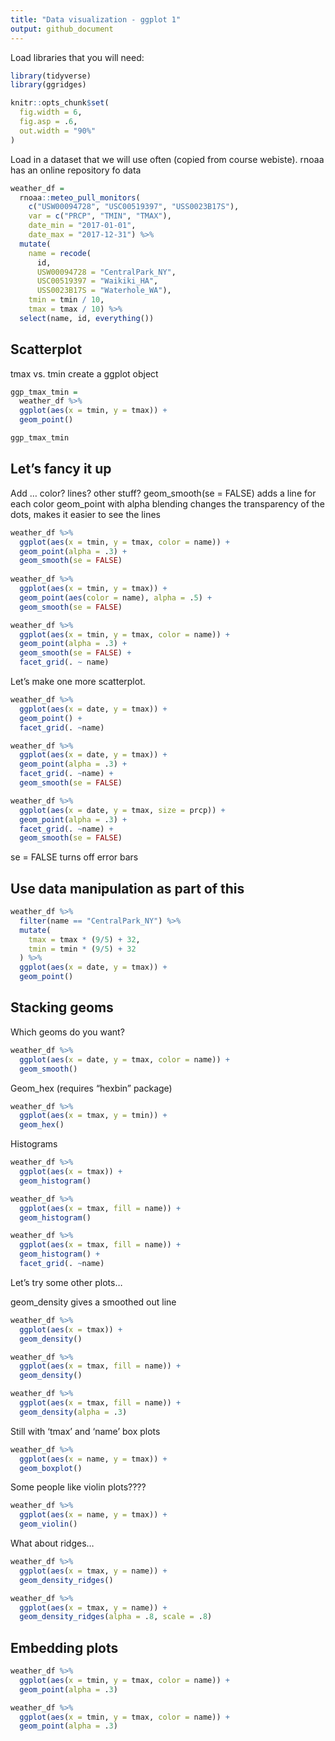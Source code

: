 ```yaml
---
title: "Data visualization - ggplot 1"
output: github_document
---
```


Load libraries that you will need:

```r
library(tidyverse)
library(ggridges)

knitr::opts_chunk$set(
  fig.width = 6,
  fig.asp = .6,
  out.width = "90%"
)
```

Load in a dataset that we will use often (copied from course webiste).
rnoaa has an online repository fo data

```r
weather_df = 
  rnoaa::meteo_pull_monitors(
    c("USW00094728", "USC00519397", "USS0023B17S"),
    var = c("PRCP", "TMIN", "TMAX"), 
    date_min = "2017-01-01",
    date_max = "2017-12-31") %>%
  mutate(
    name = recode(
      id, 
      USW00094728 = "CentralPark_NY", 
      USC00519397 = "Waikiki_HA",
      USS0023B17S = "Waterhole_WA"),
    tmin = tmin / 10,
    tmax = tmax / 10) %>%
  select(name, id, everything())
```

## Scatterplot

tmax vs. tmin
create a ggplot object

```r
ggp_tmax_tmin =
  weather_df %>% 
  ggplot(aes(x = tmin, y = tmax)) +
  geom_point()

ggp_tmax_tmin
```

## Let's fancy it up

Add ... color? lines? other stuff?
geom_smooth(se = FALSE) adds a line for each color
geom_point with alpha blending changes the transparency of the dots, makes it easier to see the lines

```r
weather_df %>% 
  ggplot(aes(x = tmin, y = tmax, color = name)) +
  geom_point(alpha = .3) +
  geom_smooth(se = FALSE)
  
weather_df %>% 
  ggplot(aes(x = tmin, y = tmax)) + 
  geom_point(aes(color = name), alpha = .5) +
  geom_smooth(se = FALSE)

weather_df %>% 
  ggplot(aes(x = tmin, y = tmax, color = name)) +
  geom_point(alpha = .3) +
  geom_smooth(se = FALSE) + 
  facet_grid(. ~ name)
```

Let's make one more scatterplot.

```r
weather_df %>% 
  ggplot(aes(x = date, y = tmax)) +
  geom_point() +
  facet_grid(. ~name)

weather_df %>% 
  ggplot(aes(x = date, y = tmax)) +
  geom_point(alpha = .3) +
  facet_grid(. ~name) +
  geom_smooth(se = FALSE)

weather_df %>% 
  ggplot(aes(x = date, y = tmax, size = prcp)) +
  geom_point(alpha = .3) +
  facet_grid(. ~name) +
  geom_smooth(se = FALSE)
```

se = FALSE turns off error bars

## Use data manipulation as part of this

```r
weather_df %>% 
  filter(name == "CentralPark_NY") %>% 
  mutate(
    tmax = tmax * (9/5) + 32,
    tmin = tmin * (9/5) + 32
  ) %>% 
  ggplot(aes(x = date, y = tmax)) +
  geom_point()
```

## Stacking geoms

Which geoms do you want?

```r
weather_df %>% 
  ggplot(aes(x = date, y = tmax, color = name)) +
  geom_smooth()
```

Geom_hex (requires "hexbin" package)
```r
weather_df %>% 
  ggplot(aes(x = tmax, y = tmin)) + 
  geom_hex()
```

Histograms
```r
weather_df %>% 
  ggplot(aes(x = tmax)) + 
  geom_histogram()

weather_df %>% 
  ggplot(aes(x = tmax, fill = name)) + 
  geom_histogram()

weather_df %>% 
  ggplot(aes(x = tmax, fill = name)) + 
  geom_histogram() +
  facet_grid(. ~name)
```

Let's try some other plots...

geom_density gives a smoothed out line

```r
weather_df %>% 
  ggplot(aes(x = tmax)) + 
  geom_density()

weather_df %>% 
  ggplot(aes(x = tmax, fill = name)) + 
  geom_density()

weather_df %>% 
  ggplot(aes(x = tmax, fill = name)) + 
  geom_density(alpha = .3)
```

Still with 'tmax' and 'name'
box plots
```r
weather_df %>% 
  ggplot(aes(x = name, y = tmax)) +
  geom_boxplot()
```

Some people like violin plots????

```r
weather_df %>% 
  ggplot(aes(x = name, y = tmax)) +
  geom_violin()
```

What about ridges...

```r
weather_df %>% 
  ggplot(aes(x = tmax, y = name)) +
  geom_density_ridges()

weather_df %>% 
  ggplot(aes(x = tmax, y = name)) +
  geom_density_ridges(alpha = .8, scale = .8)
```

## Embedding plots

```r
weather_df %>% 
  ggplot(aes(x = tmin, y = tmax, color = name)) +
  geom_point(alpha = .3)
```

```r
weather_df %>% 
  ggplot(aes(x = tmin, y = tmax, color = name)) +
  geom_point(alpha = .3)
```